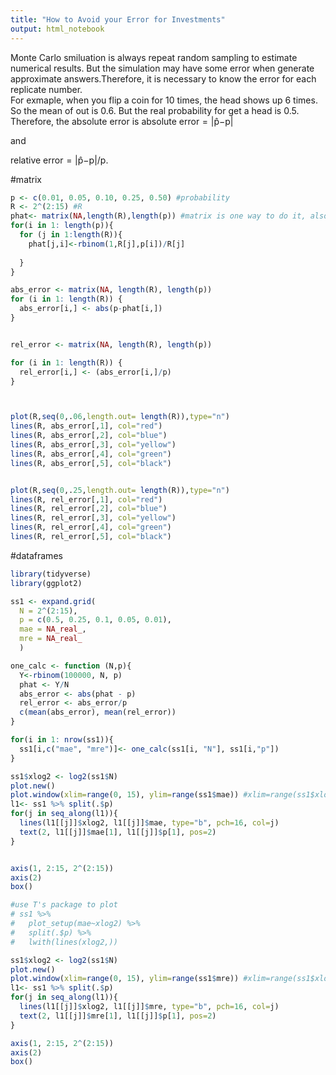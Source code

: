 ```yaml
---
title: "How to Avoid your Error for Investments"
output: html_notebook
---
```

Monte Carlo smiluation is always repeat random sampling to estimate numerical results. But the simulation may have some error when generate approximate answers.Therefore, it is necessary to know the error for each replicate number.  
For exmaple, when you flip a coin for 10 times, the head shows up 6 times. So the mean of out is 0.6. But the real probability for get a head is 0.5. Therefore, the absolute error is 
absolute error = |p̂−p|

and

relative error = |p̂−p|/p.


#matrix
```r
p <- c(0.01, 0.05, 0.10, 0.25, 0.50) #probability 
R <- 2^(2:15) #R
phat<- matrix(NA,length(R),length(p)) #matrix is one way to do it, also try dataframes later.  
for(i in 1: length(p)){
  for (j in 1:length(R)){
    phat[j,i]<-rbinom(1,R[j],p[i])/R[j]
    
  }
}

abs_error <- matrix(NA, length(R), length(p))
for (i in 1: length(R)) {
  abs_error[i,] <- abs(p-phat[i,])
}


rel_error <- matrix(NA, length(R), length(p))

for (i in 1: length(R)) {
  rel_error[i,] <- (abs_error[i,]/p)
}



plot(R,seq(0,.06,length.out= length(R)),type="n")
lines(R, abs_error[,1], col="red")
lines(R, abs_error[,2], col="blue")
lines(R, abs_error[,3], col="yellow")
lines(R, abs_error[,4], col="green")
lines(R, abs_error[,5], col="black")


plot(R,seq(0,.25,length.out= length(R)),type="n")
lines(R, rel_error[,1], col="red")
lines(R, rel_error[,2], col="blue")
lines(R, rel_error[,3], col="yellow")
lines(R, rel_error[,4], col="green")
lines(R, rel_error[,5], col="black")
```

#dataframes 

```r
library(tidyverse)
library(ggplot2)
```

```r
ss1 <- expand.grid(
  N = 2^(2:15),
  p = c(0.5, 0.25, 0.1, 0.05, 0.01),
  mae = NA_real_,
  mre = NA_real_
  ) 

one_calc <- function (N,p){
  Y<-rbinom(100000, N, p)
  phat <- Y/N
  abs_error <- abs(phat - p)
  rel_error <- abs_error/p
  c(mean(abs_error), mean(rel_error))
}

for(i in 1: nrow(ss1)){
  ss1[i,c("mae", "mre")]<- one_calc(ss1[i, "N"], ss1[i,"p"])
}

ss1$xlog2 <- log2(ss1$N)
plot.new()
plot.window(xlim=range(0, 15), ylim=range(ss1$mae)) #xlim=range(ss1$xlog2)
l1<- ss1 %>% split(.$p)
for(j in seq_along(l1)){
  lines(l1[[j]]$xlog2, l1[[j]]$mae, type="b", pch=16, col=j)
  text(2, l1[[j]]$mae[1], l1[[j]]$p[1], pos=2)
}


axis(1, 2:15, 2^(2:15))
axis(2)
box()

#use T's package to plot 
# ss1 %>%
#   plot_setup(mae~xlog2) %>%
#   split(.$p) %>%
#   lwith(lines(xlog2,))
```

```r
ss1$xlog2 <- log2(ss1$N)
plot.new()
plot.window(xlim=range(0, 15), ylim=range(ss1$mre)) #xlim=range(ss1$xlog2)
l1<- ss1 %>% split(.$p)
for(j in seq_along(l1)){
  lines(l1[[j]]$xlog2, l1[[j]]$mre, type="b", pch=16, col=j)
  text(2, l1[[j]]$mre[1], l1[[j]]$p[1], pos=2)
}

axis(1, 2:15, 2^(2:15))
axis(2)
box()
```

